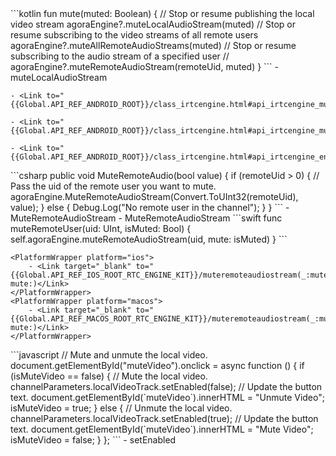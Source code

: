 <PlatformWrapper platform="android">
    ```kotlin
    fun mute(muted: Boolean) {
        // Stop or resume publishing the local video stream
        agoraEngine?.muteLocalAudioStream(muted)
        // Stop or resume subscribing to the video streams of all remote users
        agoraEngine?.muteAllRemoteAudioStreams(muted)
        // Stop or resume subscribing to the audio stream of a specified user
        // agoraEngine?.muteRemoteAudioStream(remoteUid, muted)
    }    
    ```
    - <Link to="{{Global.API_REF_ANDROID_ROOT}}/class_irtcengine.html#api_irtcengine_mutelocalaudiostream">muteLocalAudioStream</Link>

    - <Link to="{{Global.API_REF_ANDROID_ROOT}}/class_irtcengine.html#api_irtcengine_muteremoteaudiostream">muteRemoteAudioStream</Link>

    - <Link to="{{Global.API_REF_ANDROID_ROOT}}/class_irtcengine.html#api_irtcengine_muteallremoteaudiostreams">muteAllRemoteAudioStreams</Link>

    - <Link to="{{Global.API_REF_ANDROID_ROOT}}/class_irtcengine.html#api_irtcengine_enablelocalaudio">enableLocalAudio</Link>
        
</PlatformWrapper>
<PlatformWrapper platform="unity">
    ```csharp
    public void MuteRemoteAudio(bool value)
    {
        if (remoteUid > 0)
        {
            // Pass the uid of the remote user you want to mute.
            agoraEngine.MuteRemoteAudioStream(Convert.ToUInt32(remoteUid), value);
        }
        else
        {
            Debug.Log("No remote user in the channel");
        }
    }
    ```
<ProductWrapper notAllowed="voice-calling">
    - <Link to="{{Global.API_REF_UNITY_ROOT_VOICE_SDK}}/class_irtcengine.html#api_irtcengine_muteremoteaudiostream">MuteRemoteAudioStream</Link>
</ProductWrapper>
<ProductWrapper product="voice-calling">
    - <Link to="{{Global.API_REF_UNITY_ROOT}}/class_irtcengine.html#api_irtcengine_muteremoteaudiostream">MuteRemoteAudioStream</Link>
</ProductWrapper>
</PlatformWrapper>
<PlatformWrapper platform={["ios","macos"]}>
    ```swift
    func muteRemoteUser(uid: UInt, isMuted: Bool) {
        self.agoraEngine.muteRemoteAudioStream(uid, mute: isMuted)
    }
    ```

    <PlatformWrapper platform="ios">
        - <Link target="_blank" to="{{Global.API_REF_IOS_ROOT_RTC_ENGINE_KIT}}/muteremoteaudiostream(_:mute:)">muteRemoteAudioStream(_:​mute:)</Link>
    </PlatformWrapper>
    <PlatformWrapper platform="macos">
        - <Link target="_blank" to="{{Global.API_REF_MACOS_ROOT_RTC_ENGINE_KIT}}/muteremoteaudiostream(_:mute:)">muteRemoteAudioStream(_:​mute:)</Link>
    </PlatformWrapper>
</PlatformWrapper>
<PlatformWrapper platform="web">
```javascript
    // Mute and unmute the local video.
    document.getElementById("muteVideo").onclick = async function () {
        if (isMuteVideo == false) {
        // Mute the local video.
        channelParameters.localVideoTrack.setEnabled(false);
        // Update the button text.
        document.getElementById(`muteVideo`).innerHTML = "Unmute Video";
        isMuteVideo = true;
        } else {
        // Unmute the local video.
        channelParameters.localVideoTrack.setEnabled(true);
        // Update the button text.
        document.getElementById(`muteVideo`).innerHTML = "Mute Video";
        isMuteVideo = false;
        }
    };
```
- <Link to="{{Global.API_REF_WEB_ROOT}}/interfaces/ilocalvideotrack.html#setenabled">setEnabled</Link>
</PlatformWrapper>
